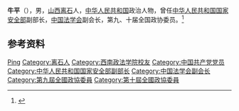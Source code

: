 '''牛平'''（{{bd|1944年|}}），男，[[山西|山西]][[离石|离石]]人，[[中华人民共和国|中华人民共和国]]政治人物，曾任[[中华人民共和国国家安全部|中华人民共和国国家安全部]]副部长，[[中国法学会|中国法学会]]副会长，第九、十届全国政协委员。<ref>{{Cite web|title=中国法学会会长、常务副会长、副会长、秘书长、常务理事名单|url=https://www.chinalaw.org.cn/portal/article/index/id/22597/cid/305.html|accessdate=2020-06-30|work=中国法学会|archive-date=2020-06-30|archive-url=https://web.archive.org/web/20200630225232/https://www.chinalaw.org.cn/portal/article/index/id/22597/cid/305.html|dead-url=no}}</ref>

== 参考资料 ==
{{reflist}}

{{中国人物小作品}}
{{Navboxes 
| title  = 牛平在[[中国法学会|中国法学会]]的职务
| list1  =
{{中国法学会第四届理事会}}
{{中国法学会第五届理事会}}
}}

{{Authority control}}
{{DEFAULTSORT:Niu牛}}
[[Category:牛姓|Ping]]
[[Category:离石人|Category:离石人]]
[[Category:西南政法学院校友|Category:西南政法学院校友]]
[[Category:中国共产党党员|Category:中国共产党党员]]
[[Category:中华人民共和国国家安全部副部长|Category:中华人民共和国国家安全部副部长]]
[[Category:中国法学会副会长|Category:中国法学会副会长]]
[[Category:第九屆全國政協委員|Category:第九屆全國政協委員]]
[[Category:第十屆全國政協委員|Category:第十屆全國政協委員]]